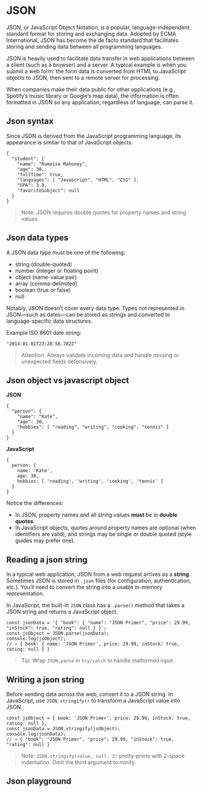 # JSON

JSON, or JavaScript Object Notation, is a popular, language-independent, standard format for storing and exchanging data. Adopted by ECMA International, JSON has become the de facto standard that facilitates storing and sending data between all programming languages.

JSON is heavily used to facilitate data transfer in web applications between a client (such as a browser) and a server. A typical example is when you submit a web form: the form data is converted from HTML to JavaScript objects to JSON, then sent to a remote server for processing.

When companies make their data public for other applications (e.g., Spotify’s music library or Google’s map data), the information is often formatted in JSON so any application, regardless of language, can parse it.

## Json syntax
Since JSON is derived from the JavaScript programming language, its appearance is similar to that of JavaScript objects.

~~~
{
  "student": {
    "name": "Rumaisa Mahoney",
    "age": 30,
    "fullTime": true,
    "languages": [ "JavaScript", "HTML", "CSS" ],
    "GPA": 3.9,
    "favoriteSubject": null
  }
}
~~~

> Note: JSON requires double quotes for property names and string values.

## Json data types
A JSON data type must be one of the following:

- string (double-quoted)
- number (integer or floating point)
- object (name-value pair)
- array (comma-delimited)
- boolean (true or false)
- null

Notably, JSON doesn’t cover every data type. Types not represented in JSON—such as dates—can be stored as strings and converted to language-specific data structures.

Example ISO 8601 date string:

~~~
"2014-01-01T23:28:56.782Z"
~~~

> Attention: Always validate incoming data and handle missing or unexpected fields defensively.

## Json object vs javascript object
**JSON**

~~~
{
  "person": {
    "name": "Kate",
    "age": 30,
    "hobbies": [ "reading", "writing", "cooking", "tennis" ]
  }
}
~~~

**JavaScript**

~~~
{
  person: {
    name: 'Kate',
    age: 30,
    hobbies: [ 'reading', 'writing', 'cooking', 'tennis' ]
  }
}
~~~

Notice the differences:

- In JSON, property names and all string values **must** be in **double quotes**.
- In JavaScript objects, quotes around property names are optional (when identifiers are valid), and strings may be single or double quoted (style guides may prefer one).

## Reading a json string
In a typical web application, JSON from a web request arrives as a **string**. Sometimes JSON is stored in `.json` files (for configuration, authentication, etc.). You’ll need to convert the string into a usable in-memory representation.

In JavaScript, the built-in `JSON` class has a `.parse()` method that takes a JSON string and returns a JavaScript object.

~~~
const jsonData = '{ "book": { "name": "JSON Primer", "price": 29.99, "inStock": true, "rating": null } }';
const jsObject = JSON.parse(jsonData);
console.log(jsObject);
// → { book: { name: 'JSON Primer', price: 29.99, inStock: true, rating: null } }
~~~

> Tip: Wrap `JSON.parse` in `try/catch` to handle malformed input.

## Writing a json string
Before sending data across the web, convert it to a JSON string. In JavaScript, use `JSON.stringify()` to transform a JavaScript value into JSON.

~~~
const jsObject = { book: 'JSON Primer', price: 29.99, inStock: true, rating: null };
const jsonData = JSON.stringify(jsObject);
console.log(jsonData);
// → { "book": "JSON Primer", "price": 29.99, "inStock": true, "rating": null }
~~~

> Note: `JSON.stringify(value, null, 2)` pretty-prints with 2-space indentation. Omit the third argument to minify.

## Json playground

<JsonPlayground />